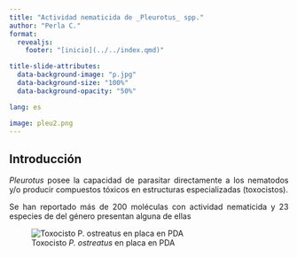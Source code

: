 ```yaml
---
title: "Actividad nematicida de _Pleurotus_ spp."
author: "Perla C."
format: 
  revealjs:
    footer: "[inicio](../../index.qmd)"

title-slide-attributes: 
  data-background-image: "p.jpg"
  data-background-size: "100%"
  data-background-opacity: "50%"

lang: es

image: pleu2.png
---
```


## Introducción

::: {style="text-align:justify"}
*Pleurotus* posee la capacidad de parasitar directamente a los nematodos y/o producir compuestos tóxicos en estructuras especializadas (toxocistos).

Se han reportado más de 200 moléculas con actividad nematicida y 23 especies de del género presentan alguna de ellas
:::

![Toxocisto *P. ostreatus* en placa en PDA](toxo.jpg)
